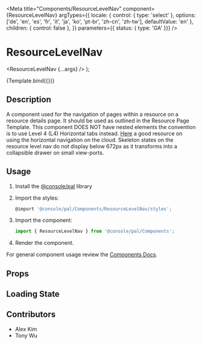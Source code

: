 
<Meta
  title="Components/ResourceLevelNav"
  component={ResourceLevelNav}
  argTypes={{
    locale: { control: { type: 'select' }, options: ['de', 'en', 'es', 'fr', 'it', 'ja', 'ko', 'pt-br', 'zh-cn', 'zh-tw'], defaultValue: 'en' },
    children: { control: false },
  }}
  parameters={{ status: { type: 'GA' }}}
/>

# ResourceLevelNav

  <ResourceLevelNav {...args} />
);

<Canvas>
  <Story
    name="Demo"
    args={{
      items: [
        { href: '/ibmcloud/pal/components/resource-level-nav/code', label: 'Link 1A'},
        { href: '#example-item-1B', label: 'Link 1B'},
        { href: '#example-item-1C', label: 'Link 1C'},
        { href: '#example-item-1D', label: 'Link 1D'},
        { href: '#example-item-1E', label: 'Link 1E'}
      ]
    }}
  >
    {Template.bind({})}
  </Story>
</Canvas>

## Description
A component used for the navigation of pages within a resource on a resource details page. It should be used as outlined in the Resource Page Template. This component DOES NOT have nested elements
the convention is to use Level 4 (L4) Horizontal tabs instead. [Here](/ibm-cloud-concepts/navigation-on-cloud/usage#navigation-levels) a good resource on using the horizontal navigation on the cloud.
Skeleton states on the resource level nav do not display below 672px as it transforms into a collapsible drawer on small view-ports.

## Usage

1.  Install the [@console/pal](https://github.ibm.com/ibmcloud/pal#how-to-install-and-use) library
2.  Import the styles:

    ```js
    @import '@console/pal/Components/ResourceLevelNav/styles';
    ```

3.  Import the component:

    ```js
    import { ResourceLevelNav } from '@console/pal/Components';
    ```

4.  Render the component.

For general component usage review the [Components Docs](https://pages.github.ibm.com/ibmcloud/pal/development-guidelines/components/overview).

## Props

<ArgsTable of={ResourceLevelNav} />

## Loading State

<Canvas>
  <Story name="Skeleton">
    <ResourceLevelNav.skeleton />
  </Story>
</Canvas>

## Contributors
- Alex Kim
- Tony Wu
